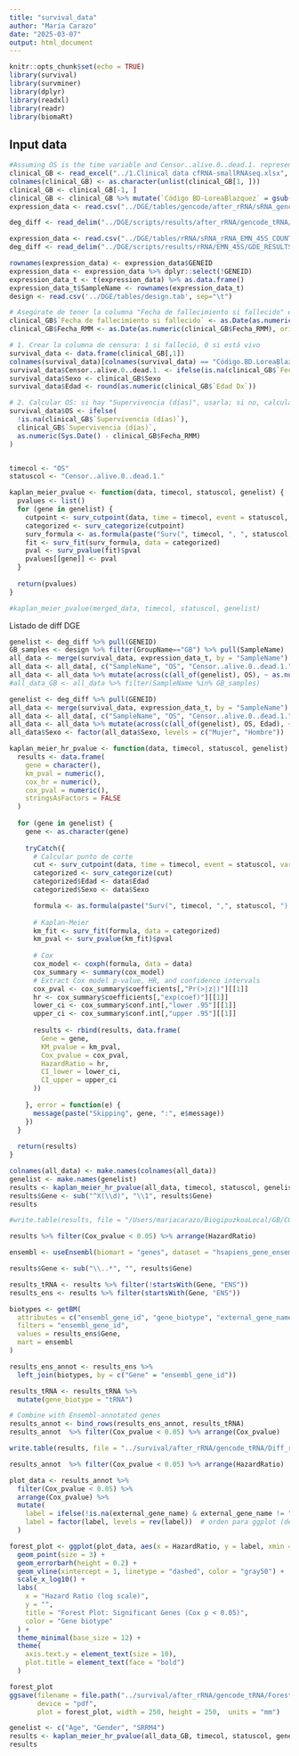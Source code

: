 ```yaml
---
title: "survival_data"
author: "María Carazo"
date: "2025-03-07"
output: html_document
---
```


```r
knitr::opts_chunk$set(echo = TRUE)
library(survival)
library(survminer)
library(dplyr)
library(readxl)
library(readr)
library(biomaRt)
```

## Input data

```r
#Assuming OS is the time variable and Censor..alive.0..dead.1. represents the event status:
clinical_GB <- read_excel("../1.Clinical data cfRNA-smallRNAseq.xlsx", sheet = 2, col_names = TRUE) 
colnames(clinical_GB) <- as.character(unlist(clinical_GB[1, ]))
clinical_GB <- clinical_GB[-1, ]
clinical_GB <- clinical_GB %>% mutate(`Código BD-LoreaBlazquez` = gsub("-", "_", `Código BD-LoreaBlazquez`))
expression_data <- read.csv("../DGE/tables/gencode/after_rRNA/sRNA_gencode_tRNA_GB_Control_COUNTS_AGGREGATED-lengthScaledTPM.tab", sep = '\t')

deg_diff <- read_delim("../DGE/scripts/results/after_rRNA/gencode_tRNA/GDE_DIFF_RESULTS-lengthScaledTPM_logFC_1_GB_vs_Control_FC-1.tsv", delim = "\t", escape_double = FALSE, trim_ws = TRUE, show_col_types = FALSE)
```

```r
expression_data <- read.csv("../DGE/tables/rRNA/sRNA_rRNA_EMN_45S_COUNTS_AGGREGATED-lengthScaledTPM.tab", sep = '\t')
deg_diff <- read_delim("../DGE/scripts/results/rRNA/EMN_45S/GDE_RESULTS-lengthScaledTPM_logFC_1_GB_vs_Control.tsv", delim = "\t", escape_double = FALSE, trim_ws = TRUE, show_col_types = FALSE)

```

```r
rownames(expression_data) <- expression_data$GENEID
expression_data <- expression_data %>% dplyr::select(!GENEID)
expression_data_t <- t(expression_data) %>% as.data.frame()
expression_data_t$SampleName <- rownames(expression_data_t)
design <- read.csv('../DGE/tables/design.tab', sep="\t")
```

```r
# Asegúrate de tener la columna "Fecha de fallecimiento si fallecido" en formato Date
clinical_GB$`Fecha de fallecimiento si fallecido` <- as.Date(as.numeric(clinical_GB$`Fecha de fallecimiento si fallecido`), origin = "1899-12-30")
clinical_GB$Fecha_RMM <- as.Date(as.numeric(clinical_GB$Fecha_RMM), origin = "1899-12-30")

# 1. Crear la columna de censura: 1 si falleció, 0 si está vivo
survival_data <- data.frame(clinical_GB[,1]) 
colnames(survival_data)[colnames(survival_data) == "Código.BD.LoreaBlazquez"] <- "SampleName"
survival_data$Censor..alive.0..dead.1. <- ifelse(is.na(clinical_GB$`Fecha de fallecimiento si fallecido`), 0, 1)
survival_data$Sexo <- clinical_GB$Sexo
survival_data$Edad <- round(as.numeric(clinical_GB$`Edad Dx`))

# 2. Calcular OS: si hay "Supervivencia (días)", usarla; si no, calcular como hoy - Fecha_RMM
survival_data$OS <- ifelse(
  !is.na(clinical_GB$`Supervivencia (días)`),
  clinical_GB$`Supervivencia (días)`,
  as.numeric(Sys.Date() - clinical_GB$Fecha_RMM)
)



```


```r
timecol <- "OS"
statuscol <- "Censor..alive.0..dead.1."
```


```r
kaplan_meier_pvalue <- function(data, timecol, statuscol, genelist) {
  pvalues <- list()
  for (gene in genelist) {
    cutpoint <- surv_cutpoint(data, time = timecol, event = statuscol, variables = gene)
    categorized <- surv_categorize(cutpoint)
    surv_formula <- as.formula(paste("Surv(", timecol, ", ", statuscol, ") ~", gene))
    fit <- surv_fit(surv_formula, data = categorized)
    pval <- surv_pvalue(fit)$pval
    pvalues[[gene]] <- pval
  }
  
  return(pvalues)
}

#kaplan_meier_pvalue(merged_data, timecol, statuscol, genelist)

```

Listado de diff DGE 
```r
genelist <- deg_diff %>% pull(GENEID)
GB_samples <- design %>% filter(GroupName=="GB") %>% pull(SampleName)
all_data <- merge(survival_data, expression_data_t, by = "SampleName")
all_data <- all_data[, c("SampleName", "OS", "Censor..alive.0..dead.1.", genelist)]
all_data <- all_data %>% mutate(across(c(all_of(genelist), OS), ~ as.numeric(.)))
#all_data_GB <- all_data %>% filter(SampleName %in% GB_samples)
```

```r
genelist <- deg_diff %>% pull(GENEID)
all_data <- merge(survival_data, expression_data_t, by = "SampleName")
all_data <- all_data[, c("SampleName", "OS", "Censor..alive.0..dead.1.", "Edad", "Sexo", genelist)]
all_data <- all_data %>% mutate(across(c(all_of(genelist), OS, Edad), ~ as.numeric(.)))
all_data$Sexo <- factor(all_data$Sexo, levels = c("Mujer", "Hombre"))
```

```r
kaplan_meier_hr_pvalue <- function(data, timecol, statuscol, genelist) {
  results <- data.frame(
    gene = character(),
    km_pval = numeric(),
    cox_hr = numeric(),
    cox_pval = numeric(),
    stringsAsFactors = FALSE
  )
  
  for (gene in genelist) {
    gene <- as.character(gene)
    
    tryCatch({
      # Calcular punto de corte
      cut <- surv_cutpoint(data, time = timecol, event = statuscol, variables = gene)
      categorized <- surv_categorize(cut)
      categorized$Edad <- data$Edad
      categorized$Sexo <- data$Sexo

      formula <- as.formula(paste("Surv(", timecol, ",", statuscol, ") ~ ", gene, " + Edad + Sexo", sep = ""))
      
      # Kaplan-Meier
      km_fit <- surv_fit(formula, data = categorized)
      km_pval <- surv_pvalue(km_fit)$pval
      
      # Cox
      cox_model <- coxph(formula, data = data)
      cox_summary <- summary(cox_model)
      # Extract Cox model p-value, HR, and confidence intervals
      cox_pval <- cox_summary$coefficients[,"Pr(>|z|)"][[1]]
      hr <- cox_summary$coefficients[,"exp(coef)"][[1]]
      lower_ci <- cox_summary$conf.int[,"lower .95"][[1]]
      upper_ci <- cox_summary$conf.int[,"upper .95"][[1]]
      
      results <- rbind(results, data.frame(
        Gene = gene,
        KM_pvalue = km_pval,
        Cox_pvalue = cox_pval,
        HazardRatio = hr,
        CI_lower = lower_ci,
        CI_upper = upper_ci
      ))
      
    }, error = function(e) {
      message(paste("Skipping", gene, ":", e$message))
    })
  }
  
  return(results)
}

```

```r
colnames(all_data) <- make.names(colnames(all_data))
genelist <- make.names(genelist) 
results <- kaplan_meier_hr_pvalue(all_data, timecol, statuscol, genelist)
results$Gene <- sub("^X(\\d)", "\\1", results$Gene)
results
```

```r
#write.table(results, file = "/Users/mariacarazo/BiogipuzkoaLocal/GB/CGGA/DGE/tables/Survival_dge_RBPs.txt", row.names = FALSE, sep = '\t', quote = FALSE)
```

```r
results %>% filter(Cox_pvalue < 0.05) %>% arrange(HazardRatio)
```
```r
ensembl <- useEnsembl(biomart = "genes", dataset = "hsapiens_gene_ensembl", version=113)  # humano; cambia a mouse si necesitas

results$Gene <- sub("\\..*", "", results$Gene)

results_tRNA <- results %>% filter(!startsWith(Gene, "ENS"))
results_ens <- results %>% filter(startsWith(Gene, "ENS"))

biotypes <- getBM(
  attributes = c("ensembl_gene_id", "gene_biotype", "external_gene_name"),
  filters = "ensembl_gene_id",
  values = results_ens$Gene,
  mart = ensembl
)
```

```r
results_ens_annot <- results_ens %>%
  left_join(biotypes, by = c("Gene" = "ensembl_gene_id"))

results_tRNA <- results_tRNA %>%
  mutate(gene_biotype = "tRNA")

# Combine with Ensembl-annotated genes
results_annot <- bind_rows(results_ens_annot, results_tRNA)
results_annot  %>% filter(Cox_pvalue < 0.05) %>% arrange(Cox_pvalue)

write.table(results, file = "../survival/after_rRNA/gencode_tRNA/Diff_regulated_genes_survival_data_AdjustedSexAge.tsv", row.names = FALSE, sep = '\t', quote = FALSE)
```

```r
results_annot  %>% filter(Cox_pvalue < 0.05) %>% arrange(HazardRatio)
```


```r
plot_data <- results_annot %>%
  filter(Cox_pvalue < 0.05) %>%
  arrange(Cox_pvalue) %>%
  mutate(
    label = ifelse(!is.na(external_gene_name) & external_gene_name != "", hgnc_symbol, Gene),
    label = factor(label, levels = rev(label))  # orden para ggplot (de arriba hacia abajo)
  )
```

```r
forest_plot <- ggplot(plot_data, aes(x = HazardRatio, y = label, xmin = CI_lower, xmax = CI_upper, color = gene_biotype)) +
  geom_point(size = 3) +
  geom_errorbarh(height = 0.2) +
  geom_vline(xintercept = 1, linetype = "dashed", color = "gray50") +
  scale_x_log10() +
  labs(
    x = "Hazard Ratio (log scale)",
    y = "",
    title = "Forest Plot: Significant Genes (Cox p < 0.05)",
    color = "Gene biotype"
  ) +
  theme_minimal(base_size = 12) +
  theme(
    axis.text.y = element_text(size = 10),
    plot.title = element_text(face = "bold")
  )

forest_plot
ggsave(filename = file.path("../survival/after_rRNA/gencode_tRNA/Forest_plot_pCox_0-05_AdjustedSexAge.pdf"),
       device = "pdf",
       plot = forest_plot, width = 250, height = 250,  units = "mm")
```


```r
genelist <- c("Age", "Gender", "SRRM4")
results <- kaplan_meier_hr_pvalue(all_data_GB, timecol, statuscol, genelist)
results

```

